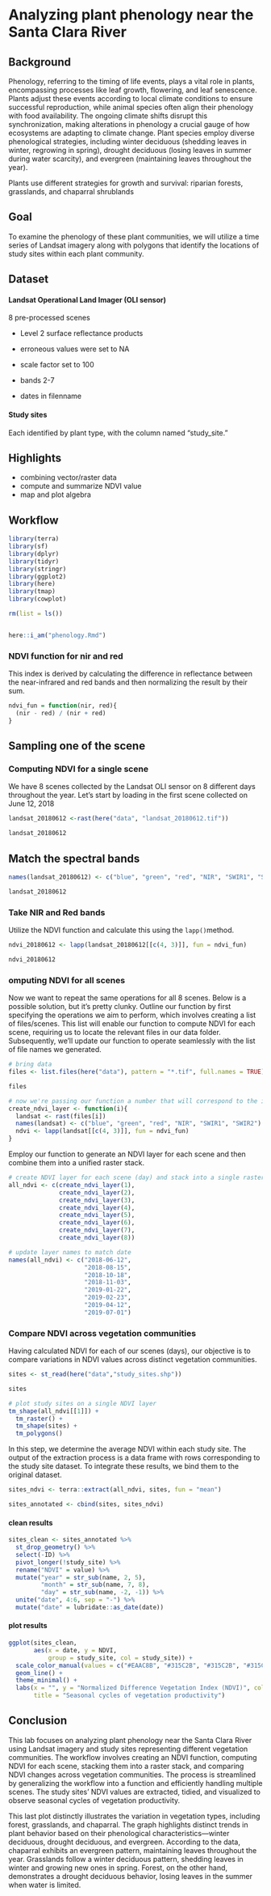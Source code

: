 # Analyzing plant phenology near the Santa Clara River

## Background

Phenology, referring to the timing of life events, plays a vital role in plants, encompassing processes like leaf growth, flowering, and leaf senescence. Plants adjust these events according to local climate conditions to ensure successful reproduction, while animal species often align their phenology with food availability. The ongoing climate shifts disrupt this synchronization, making alterations in phenology a crucial gauge of how ecosystems are adapting to climate change. Plant species employ diverse phenological strategies, including winter deciduous (shedding leaves in winter, regrowing in spring), drought deciduous (losing leaves in summer during water scarcity), and evergreen (maintaining leaves throughout the year).

Plants use different strategies for growth and survival: riparian forests, grasslands, and chaparral shrublands

## Goal

To examine the phenology of these plant communities, we will utilize a time series of Landsat imagery along with polygons that identify the locations of study sites within each plant community.\

## Dataset

#### Landsat Operational Land Imager (OLI sensor)

8 pre-processed scenes

-   Level 2 surface reflectance products

-   erroneous values were set to NA

-   scale factor set to 100

-   bands 2-7

-   dates in filenname

#### Study sites

Each identified by plant type, with the column named "study_site."

## Highlights

-   combining vector/raster data
-   compute and summarize NDVI value
-   map and plot algebra\

## Workflow

```r
library(terra)
library(sf)
library(dplyr)
library(tidyr)
library(stringr)
library(ggplot2)
library(here)
library(tmap)
library(cowplot)

rm(list = ls())


here::i_am("phenology.Rmd")
```

### NDVI function for nir and red

This index is derived by calculating the difference in reflectance between the near-infrared and red bands and then normalizing the result by their sum.

```r
ndvi_fun = function(nir, red){
  (nir - red) / (nir + red)
}
```

## Sampling one of the scene

### Computing NDVI for a single scene

We have 8 scenes collected by the Landsat OLI sensor on 8 different days throughout the year. Let's start by loading in the first scene collected on June 12, 2018

```r
landsat_20180612 <-rast(here("data", "landsat_20180612.tif"))

landsat_20180612
```

## Match the spectral bands

```r
names(landsat_20180612) <- c("blue", "green", "red", "NIR", "SWIR1", "SWIR2")

landsat_20180612
```

### Take NIR and Red bands

Utilize the NDVI function and calculate this using the `lapp()`method.

```r
ndvi_20180612 <- lapp(landsat_20180612[[c(4, 3)]], fun = ndvi_fun)

ndvi_20180612
```

### omputing NDVI for all scenes

Now we want to repeat the same operations for all 8 scenes. Below is a possible solution, but it's pretty clunky. Outline our function by first specifying the operations we aim to perform, which involves creating a list of files/scenes. This list will enable our function to compute NDVI for each scene, requiring us to locate the relevant files in our data folder. Subsequently, we'll update our function to operate seamlessly with the list of file names we generated.

```r
# bring data 
files <- list.files(here("data"), pattern = "*.tif", full.names = TRUE)

files 

# now we're passing our function a number that will correspond to the index in the list of file names
create_ndvi_layer <- function(i){
  landsat <- rast(files[i])
  names(landsat) <- c("blue", "green", "red", "NIR", "SWIR1", "SWIR2")
  ndvi <- lapp(landsat[[c(4, 3)]], fun = ndvi_fun)
}
```

Employ our function to generate an NDVI layer for each scene and then combine them into a unified raster stack.

```r
# create NDVI layer for each scene (day) and stack into a single rasterstack
all_ndvi <- c(create_ndvi_layer(1),
              create_ndvi_layer(2),
              create_ndvi_layer(3),
              create_ndvi_layer(4),
              create_ndvi_layer(5),
              create_ndvi_layer(6),
              create_ndvi_layer(7),
              create_ndvi_layer(8))

# update layer names to match date
names(all_ndvi) <- c("2018-06-12",
                     "2018-08-15",
                     "2018-10-18",
                     "2018-11-03",
                     "2019-01-22",
                     "2019-02-23",
                     "2019-04-12",
                     "2019-07-01")
```

### Compare NDVI across vegetation communities

Having calculated NDVI for each of our scenes (days), our objective is to compare variations in NDVI values across distinct vegetation communities.

```r
sites <- st_read(here("data","study_sites.shp"))

sites

# plot study sites on a single NDVI layer
tm_shape(all_ndvi[[1]]) +
  tm_raster() +
  tm_shape(sites) +
  tm_polygons()
```

In this step, we determine the average NDVI within each study site. The output of the extraction process is a data frame with rows corresponding to the study site dataset. To integrate these results, we bind them to the original dataset.

```r
sites_ndvi <- terra::extract(all_ndvi, sites, fun = "mean")

sites_annotated <- cbind(sites, sites_ndvi)
```

#### clean results

```r
sites_clean <- sites_annotated %>%
  st_drop_geometry() %>%
  select(-ID) %>%
  pivot_longer(!study_site) %>%
  rename("NDVI" = value) %>%
  mutate("year" = str_sub(name, 2, 5),
         "month" = str_sub(name, 7, 8),
         "day" = str_sub(name, -2, -1)) %>%
  unite("date", 4:6, sep = "-") %>%
  mutate("date" = lubridate::as_date(date))
```

#### plot results

```r
ggplot(sites_clean,
       aes(x = date, y = NDVI,
           group = study_site, col = study_site)) +
  scale_color_manual(values = c("#EAAC8B", "#315C2B", "#315C2B", "#315C2B","#9EA93F")) +
  geom_line() +
  theme_minimal() +
  labs(x = "", y = "Normalized Difference Vegetation Index (NDVI)", col = "Vegetation type",
       title = "Seasonal cycles of vegetation productivity") 
```

## Conclusion

This lab focuses on analyzing plant phenology near the Santa Clara River using Landsat imagery and study sites representing different vegetation communities. The workflow involves creating an NDVI function, computing NDVI for each scene, stacking them into a raster stack, and comparing NDVI changes across vegetation communities. The process is streamlined by generalizing the workflow into a function and efficiently handling multiple scenes. The study sites' NDVI values are extracted, tidied, and visualized to observe seasonal cycles of vegetation productivity.

This last plot distinctly illustrates the variation in vegetation types, including forest, grasslands, and chaparral. The graph highlights distinct trends in plant behavior based on their phenological characteristics---winter deciduous, drought deciduous, and evergreen. According to the data, chaparral exhibits an evergreen pattern, maintaining leaves throughout the year. Grasslands follow a winter deciduous pattern, shedding leaves in winter and growing new ones in spring. Forest, on the other hand, demonstrates a drought deciduous behavior, losing leaves in the summer when water is limited.
